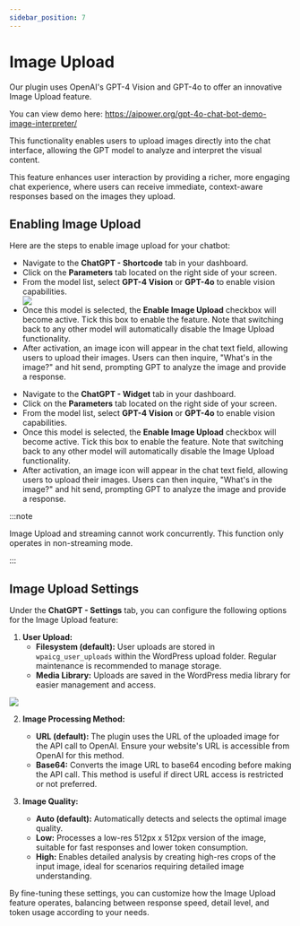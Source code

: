 ```yaml
---
sidebar_position: 7
---
```



# Image Upload

Our plugin uses OpenAI's GPT-4 Vision and GPT-4o to offer an innovative Image Upload feature. 

You can view demo here: https://aipower.org/gpt-4o-chat-bot-demo-image-interpreter/

This functionality enables users to upload images directly into the chat interface, allowing the GPT model to analyze and interpret the visual content.

This feature enhances user interaction by providing a richer, more engaging chat experience, where users can receive immediate, context-aware responses based on the images they upload.

## Enabling Image Upload

Here are the steps to enable image upload for your chatbot:

<Tabs>
  <TabItem value="shortcode" label="Shortcode" default>
    <ul>
        <li>Navigate to the <b>ChatGPT - Shortcode</b> tab in your dashboard.</li>
        <li>Click on the <b>Parameters</b> tab located on the right side of your screen.</li>
        <li>From the model list, select <b>GPT-4 Vision</b> or <b>GPT-4o</b> to enable vision capabilities.</li>
        <img src={ShortcodeSettings} />
        <li>Once this model is selected, the <b>Enable Image Upload</b> checkbox will become active. Tick this box to enable the feature. Note that switching back to any other model will automatically disable the Image Upload functionality.</li>
        <li>After activation, an image icon will appear in the chat text field, allowing users to upload their images. Users can then inquire, "What's in the image?" and hit send, prompting GPT to analyze the image and provide a response.</li>
    </ul>
    </TabItem>
<TabItem value="widget" label="Widget">
    <ul>
        <li>Navigate to the <b>ChatGPT - Widget</b> tab in your dashboard.</li>
        <li>Click on the <b>Parameters</b> tab located on the right side of your screen.</li>
        <li>From the model list, select <b>GPT-4 Vision</b> or <b>GPT-4o</b> to enable vision capabilities.</li>
        <li>Once this model is selected, the <b>Enable Image Upload</b> checkbox will become active. Tick this box to enable the feature. Note that switching back to any other model will automatically disable the Image Upload functionality.</li>
        <li>After activation, an image icon will appear in the chat text field, allowing users to upload their images. Users can then inquire, "What's in the image?" and hit send, prompting GPT to analyze the image and provide a response.</li>
    </ul>
</TabItem>
</Tabs>

:::note

Image Upload and streaming cannot work concurrently. This function only operates in non-streaming mode.

:::

## Image Upload Settings

Under the **ChatGPT - Settings** tab, you can configure the following options for the Image Upload feature:

1. **User Upload:**
   - **Filesystem (default):** User uploads are stored in `wpaicg_user_uploads` within the WordPress upload folder. Regular maintenance is recommended to manage storage.
   - **Media Library:** Uploads are saved in the WordPress media library for easier management and access.


<img src={UploadSettings} />

2. **Image Processing Method:**
   - **URL (default):** The plugin uses the URL of the uploaded image for the API call to OpenAI. Ensure your website's URL is accessible from OpenAI for this method.
   - **Base64:** Converts the image URL to base64 encoding before making the API call. This method is useful if direct URL access is restricted or not preferred.

3. **Image Quality:**
   - **Auto (default):** Automatically detects and selects the optimal image quality.
   - **Low:** Processes a low-res 512px x 512px version of the image, suitable for fast responses and lower token consumption.
   - **High:** Enables detailed analysis by creating high-res crops of the input image, ideal for scenarios requiring detailed image understanding.

By fine-tuning these settings, you can customize how the Image Upload feature operates, balancing between response speed, detail level, and token usage according to your needs.